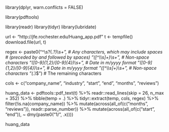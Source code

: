 library(dplyr, warn.conflicts = FALSE)

library(pdftools)

library(readr)
library(tidyr)
library(lubridate)


url <- "http://jfe.rochester.edu/Huang_app.pdf"
t <- tempfile() 
download.file(url, t)

regex <- paste0("^\\s?(.*?)\\s+",   # Any characters, which may include spaces 
                                    #   (preceded by and followed by spaces)
                "([^\\s]+)\\s+",             # Non-space characters
                "([0-9]{1,2}/[0-9]{4})\\s+", # Date in m/yyyy format
                "([0-9]{1,2}/[0-9]{4})\\s+", # Date in m/yyyy format
                "([^\\s]+)\\s+",             # Non-space characters
                "(.*)$")                     # The remaining characters

cols <-  c("company_name", "industry", "start", 
           "end", "months", "reviews")

huang_data <-
    pdftools::pdf_text(t) %>% 
    readr::read_lines(skip = 26, n_max = 352) %>%
    tibble(temp = .) %>%
    tidyr::extract(temp, cols, regex) %>%
    filter(!is.na(company_name)) %>%
    mutate(across(all_of(c("months", "reviews")), 
                  readr::parse_number)) %>%
    mutate(across(all_of(c("start", "end")), 
                  ~ dmy(paste0("1/", .x))))

huang_data
